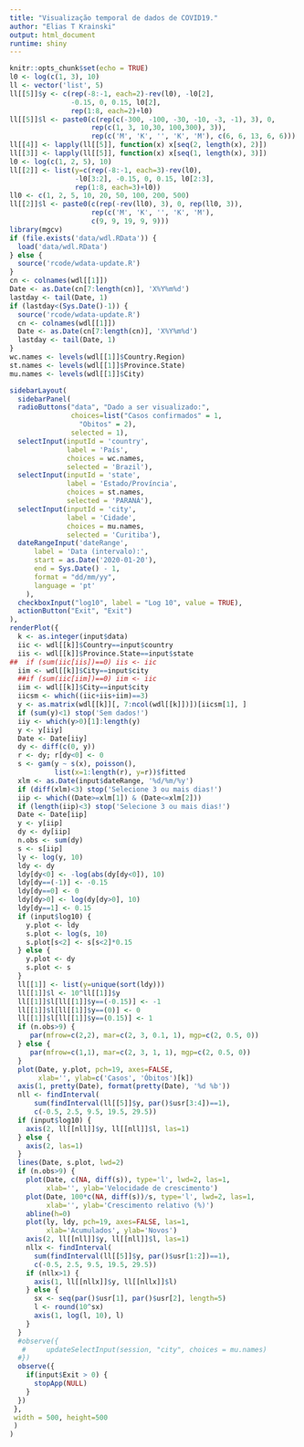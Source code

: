 ```yaml
---
title: "Visualização temporal de dados de COVID19."
author: "Elias T Krainski"
output: html_document
runtime: shiny
---
```


```r
knitr::opts_chunk$set(echo = TRUE)
l0 <- log(c(1, 3), 10)
ll <- vector('list', 5)
ll[[5]]$y <- c(rep(-8:-1, each=2)-rev(l0), -l0[2], 
               -0.15, 0, 0.15, l0[2],
               rep(1:8, each=2)+l0)
ll[[5]]$l <- paste0(c(rep(c(-300, -100, -30, -10, -3, -1), 3), 0, 
                    rep(c(1, 3, 10,30, 100,300), 3)), 
                    rep(c('M', 'K', '', 'K', 'M'), c(6, 6, 13, 6, 6)))
ll[[4]] <- lapply(ll[[5]], function(x) x[seq(2, length(x), 2)])
ll[[3]] <- lapply(ll[[5]], function(x) x[seq(1, length(x), 3)])
l0 <- log(c(1, 2, 5), 10)
ll[[2]] <- list(y=c(rep(-8:-1, each=3)-rev(l0), 
                -l0[3:2], -0.15, 0, 0.15, l0[2:3],
                rep(1:8, each=3)+l0))
ll0 <- c(1, 2, 5, 10, 20, 50, 100, 200, 500)
ll[[2]]$l <- paste0(c(rep(-rev(ll0), 3), 0, rep(ll0, 3)), 
                    rep(c('M', 'K', '', 'K', 'M'), 
                    c(9, 9, 19, 9, 9)))
library(mgcv)
if (file.exists('data/wdl.RData')) {
  load('data/wdl.RData') 
} else {
  source('rcode/wdata-update.R')
}
cn <- colnames(wdl[[1]])
Date <- as.Date(cn[7:length(cn)], 'X%Y%m%d')
lastday <- tail(Date, 1)
if (lastday<(Sys.Date()-1)) {
  source('rcode/wdata-update.R')
  cn <- colnames(wdl[[1]])
  Date <- as.Date(cn[7:length(cn)], 'X%Y%m%d')
  lastday <- tail(Date, 1)
}
wc.names <- levels(wdl[[1]]$Country.Region)
st.names <- levels(wdl[[1]]$Province.State)
mu.names <- levels(wdl[[1]]$City)
```

```r
sidebarLayout(
  sidebarPanel(
  radioButtons("data", "Dado a ser visualizado:",
               choices=list("Casos confirmados" = 1,
                 "Obitos" = 2), 
               selected = 1),
  selectInput(inputId = 'country', 
              label = 'País', 
              choices = wc.names, 
              selected = 'Brazil'),
  selectInput(inputId = 'state', 
              label = 'Estado/Província', 
              choices = st.names, 
              selected = 'PARANÁ'),
  selectInput(inputId = 'city', 
              label = 'Cidade', 
              choices = mu.names, 
              selected = 'Curitiba'),
  dateRangeInput('dateRange',
      label = 'Data (intervalo):',
      start = as.Date('2020-01-20'), 
      end = Sys.Date() - 1, 
      format = "dd/mm/yy", 
      language = 'pt'
    ),
  checkboxInput("log10", label = "Log 10", value = TRUE),
  actionButton("Exit", "Exit")
),  
renderPlot({
  k <- as.integer(input$data)
  iic <- wdl[[k]]$Country==input$country
  iis <- wdl[[k]]$Province.State==input$state
##  if (sum(iic[iis])==0) iis <- iic
  iim <- wdl[[k]]$City==input$city
  ##if (sum(iic[iim])==0) iim <- iic
  iim <- wdl[[k]]$City==input$city
  iicsm <- which((iic+iis+iim)==3)
  y <- as.matrix(wdl[[k]][, 7:ncol(wdl[[k]])])[iicsm[1], ]
  if (sum(y)<1) stop('Sem dados!')
  iiy <- which(y>0)[1]:length(y)
  y <- y[iiy]
  Date <- Date[iiy]
  dy <- diff(c(0, y))
  r <- dy; r[dy<0] <- 0
  s <- gam(y ~ s(x), poisson(), 
           list(x=1:length(r), y=r))$fitted
  xlm <- as.Date(input$dateRange, '%d/%m/%y')
  if (diff(xlm)<3) stop('Selecione 3 ou mais dias!')
  iip <- which((Date>=xlm[1]) & (Date<=xlm[2]))
  if (length(iip)<3) stop('Selecione 3 ou mais dias!')
  Date <- Date[iip]
  y <- y[iip]
  dy <- dy[iip]
  n.obs <- sum(dy) 
  s <- s[iip]
  ly <- log(y, 10)
  ldy <- dy  
  ldy[dy<0] <- -log(abs(dy[dy<0]), 10)
  ldy[dy==(-1)] <- -0.15
  ldy[dy==0] <- 0
  ldy[dy>0] <- log(dy[dy>0], 10)
  ldy[dy==1] <- 0.15
  if (input$log10) {
    y.plot <- ldy
    s.plot <- log(s, 10)
    s.plot[s<2] <- s[s<2]*0.15
  } else {
    y.plot <- dy
    s.plot <- s
  }
  ll[[1]] <- list(y=unique(sort(ldy))) 
  ll[[1]]$l <- 10^ll[[1]]$y
  ll[[1]]$l[ll[[1]]$y==(-0.15)] <- -1
  ll[[1]]$l[ll[[1]]$y==(0)] <- 0
  ll[[1]]$l[ll[[1]]$y==(0.15)] <- 1
  if (n.obs>9) {
     par(mfrow=c(2,2), mar=c(2, 3, 0.1, 1), mgp=c(2, 0.5, 0))
  } else {
     par(mfrow=c(1,1), mar=c(2, 3, 1, 1), mgp=c(2, 0.5, 0))
  }
  plot(Date, y.plot, pch=19, axes=FALSE, 
       xlab='', ylab=c('Casos', 'Óbitos')[k])
  axis(1, pretty(Date), format(pretty(Date), '%d %b'))
  nll <- findInterval(
      sum(findInterval(ll[[5]]$y, par()$usr[3:4])==1), 
      c(-0.5, 2.5, 9.5, 19.5, 29.5))
  if (input$log10) {
    axis(2, ll[[nll]]$y, ll[[nll]]$l, las=1)
  } else {
    axis(2, las=1)
  }
  lines(Date, s.plot, lwd=2)
  if (n.obs>9) { 
    plot(Date, c(NA, diff(s)), type='l', lwd=2, las=1, 
         xlab='', ylab='Velocidade de crescimento')  
    plot(Date, 100*c(NA, diff(s))/s, type='l', lwd=2, las=1,
         xlab='', ylab='Crescimento relativo (%)')  
    abline(h=0)
    plot(ly, ldy, pch=19, axes=FALSE, las=1,
         xlab='Acumulados', ylab='Novos')
    axis(2, ll[[nll]]$y, ll[[nll]]$l, las=1)
    nllx <- findInterval(
      sum(findInterval(ll[[5]]$y, par()$usr[1:2])==1),
      c(-0.5, 2.5, 9.5, 19.5, 29.5))
    if (nllx>1) {
      axis(1, ll[[nllx]]$y, ll[[nllx]]$l)
    } else {
      sx <- seq(par()$usr[1], par()$usr[2], length=5)
      l <- round(10^sx)
      axis(1, log(l, 10), l)
    }
  }
  #observe({
   #     updateSelectInput(session, "city", choices = mu.names) 
  #})  
  observe({
    if(input$Exit > 0) {
      stopApp(NULL)
    }
  })
 }, 
 width = 500, height=500
 )
)
```

